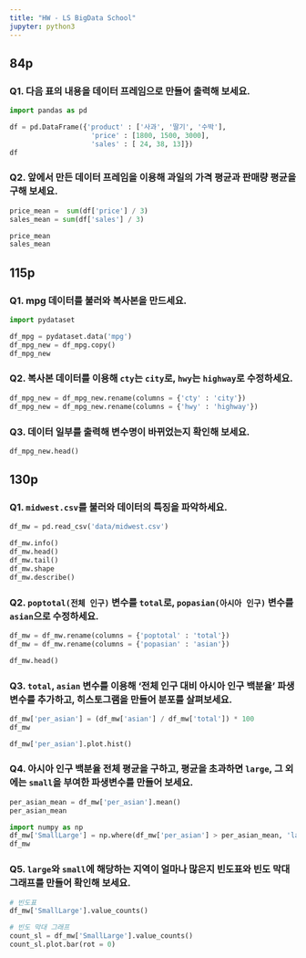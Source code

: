 ```yaml
---
title: "HW - LS BigData School"
jupyter: python3
---
```

## 84p

### Q1. 다음 표의 내용을 데이터 프레임으로 만들어 출력해 보세요.
```python
import pandas as pd

df = pd.DataFrame({'product' : ['사과', '딸기', '수박'],
                    'price' : [1800, 1500, 3000],
                    'sales' : [ 24, 38, 13]})
df
```

### Q2. 앞에서 만든 데이터 프레임을 이용해 과일의 가격 평균과 판매량 평균을 구해 보세요.
```python
price_mean =  sum(df['price'] / 3)
sales_mean = sum(df['sales'] / 3)

price_mean
sales_mean
```

## 115p

### Q1. mpg 데이터를 불러와 복사본을 만드세요.
```python
import pydataset

df_mpg = pydataset.data('mpg')
df_mpg_new = df_mpg.copy()
df_mpg_new
```

### Q2. 복사본 데이터를 이용해 `cty`는 `city`로, `hwy`는 `highway`로 수정하세요.
```python
df_mpg_new = df_mpg_new.rename(columns = {'cty' : 'city'})
df_mpg_new = df_mpg_new.rename(columns = {'hwy' : 'highway'})
```

### Q3. 데이터 일부를 출력해 변수명이 바뀌었는지 확인해 보세요.
```python
df_mpg_new.head()

```

## 130p

### Q1. `midwest.csv`를 불러와 데이터의 특징을 파악하세요.
```python
df_mw = pd.read_csv('data/midwest.csv')

df_mw.info()
df_mw.head()
df_mw.tail()
df_mw.shape
df_mw.describe()
```

### Q2. `poptotal(전체 인구)` 변수를 `total`로, `popasian(아시아 인구)` 변수를 `asian`으로 수정하세요.
```python
df_mw = df_mw.rename(columns = {'poptotal' : 'total'})
df_mw = df_mw.rename(columns = {'popasian' : 'asian'})

df_mw.head()
```

### Q3. `total`, `asian` 변수를 이용해 '전체 인구 대비 아시아 인구 백분율' 파생변수를 추가하고, 히스토그램을 만들어 분포를 살펴보세요.

```python
df_mw['per_asian'] = (df_mw['asian'] / df_mw['total']) * 100
df_mw

df_mw['per_asian'].plot.hist()
```

### Q4. 아시아 인구 백분율 전체 평균을 구하고, 평균을 초과하면 `large`, 그 외에는 `small`을 부여한 파생변수를 만들어 보세요.
```python
per_asian_mean = df_mw['per_asian'].mean()
per_asian_mean

import numpy as np
df_mw['SmallLarge'] = np.where(df_mw['per_asian'] > per_asian_mean, 'large', 'small')
df_mw
```

### Q5. `large`와 `small`에 해당하는 지역이 얼마나 많은지 빈도표와 빈도 막대 그래프를 만들어 확인해 보세요.
```python
# 빈도표
df_mw['SmallLarge'].value_counts()

# 빈도 막대 그래프
count_sl = df_mw['SmallLarge'].value_counts()
count_sl.plot.bar(rot = 0)
```

